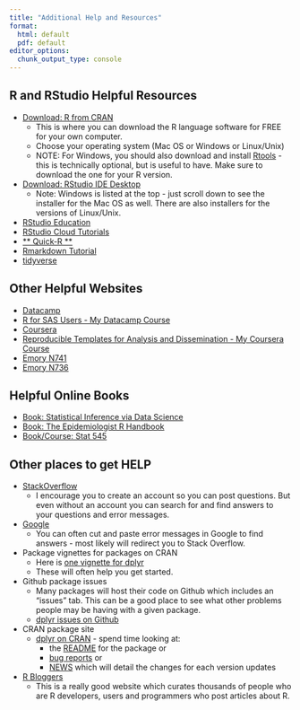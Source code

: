 ```yaml
---
title: "Additional Help and Resources"
format:
  html: default
  pdf: default
editor_options: 
  chunk_output_type: console
---
```


\thispagestyle{fancy}

## R and RStudio Helpful Resources

* [Download: R from CRAN](https://cran.r-project.org/)
    - This is where you can download the R language software for FREE for your own computer.
    - Choose your operating system (Mac OS or Windows or Linux/Unix)
    - NOTE: For Windows, you should also download and install [Rtools](https://cran.r-project.org/bin/windows/) - this is technically optional, but is useful to have. Make sure to download the one for your R version.
* [Download: RStudio IDE Desktop](https://www.rstudio.com/products/rstudio/download/#download)
    - Note: Windows is listed at the top - just scroll down to see the installer for the Mac OS as well. There are also installers for the versions of Linux/Unix.
* [RStudio Education](https://education.rstudio.com/)
* [RStudio Cloud Tutorials](https://rstudio.cloud/learn/primers)
* [** Quick-R **](https://www.statmethods.net/)
* [Rmarkdown Tutorial](https://rmarkdown.rstudio.com/lesson-1.html)
* [tidyverse](https://www.tidyverse.org/)

## Other Helpful Websites

* [Datacamp](https://www.datacamp.com/)
* [R for SAS Users - My Datacamp Course](https://www.datacamp.com/courses/r-for-sas-users)
* [Coursera](https://www.coursera.org/)
* [Reproducible Templates for Analysis and Dissemination - My Coursera Course](https://www.coursera.org/learn/reproducible-templates-analysis)
* [Emory N741](https://melindahiggins2000.github.io/N741bigdata/)
* [Emory N736](https://melindahiggins2000.github.io/N736/)

## Helpful Online Books

* [Book: Statistical Inference via Data Science](https://moderndive.com/)
* [Book: The Epidemiologist R Handbook](https://epirhandbook.com/en/index.html)
* [Book/Course: Stat 545](https://stat545.com/)

## Other places to get HELP

* [StackOverflow](https://stackoverflow.com/)
    - I encourage you to create an account so you can post questions. But even without an account you can search for and find answers to your questions and error messages.
* [Google](https://www.google.com/)
    - You can often cut and paste error messages in Google to find answers - most likely will redirect you to Stack Overflow. 
* Package vignettes for packages on CRAN
    - Here is [one vignette for dplyr](https://cran.r-project.org/web/packages/dplyr/vignettes/dplyr.html)
    - These will often help you get started.
* Github package issues
    - Many packages will host their code on Github which includes an "issues" tab. This can be a good place to see what other problems people may be having with a given package.
    - [dplyr issues on Github](https://github.com/tidyverse/dplyr/issues)
* CRAN package site
    - [dplyr on CRAN](https://cran.r-project.org/web/packages/dplyr/index.html) - spend time looking at:
        - the [README](https://cran.r-project.org/web/packages/dplyr/readme/README.html) for the package or
        - [bug reports](https://github.com/tidyverse/dplyr/issues) or
        - [NEWS](https://cran.r-project.org/web/packages/dplyr/news/news.html) which will detail the changes for each version updates
* [R Bloggers](https://www.r-bloggers.com/)
    - This is a really good website which curates thousands of people who are R developers, users and programmers who post articles about R.
